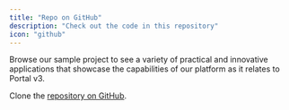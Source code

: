 ```yaml
---
title: "Repo on GitHub"
description: "Check out the code in this repository"
icon: "github"
---
```


Browse our sample project to see a variety of practical and innovative applications that showcase the capabilities of our platform as it relates to Portal v3.

Clone the [repository on GitHub](https://github.com/FlatFilers/Upgrade-Portal/tree/main/Start-Portal-3/Contacts).
